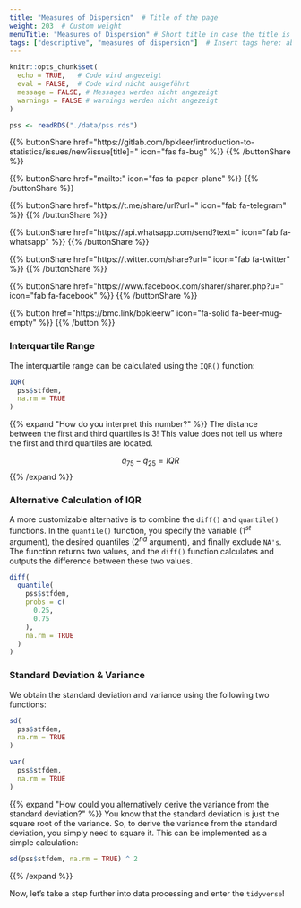 ```yaml
---
title: "Measures of Dispersion"  # Title of the page
weight: 203  # Custom weight 
menuTitle: "Measures of Dispersion" # Short title in case the title is too long
tags: ["descriptive", "measures of dispersion"]  # Insert tags here; abbreviation of what happens on the page
---
```

```r
knitr::opts_chunk$set(
  echo = TRUE,   # Code wird angezeigt
  eval = FALSE,  # Code wird nicht ausgeführt
  message = FALSE, # Messages werden nicht angezeigt
  warnings = FALSE # warnings werden nicht angezeigt
)

pss <- readRDS("./data/pss.rds")   
```

{{% buttonShare href=\"https\:\/\/gitlab.com\/bpkleer\/introduction-to-statistics\/issues\/new?issue[title]=\" icon=\"fas fa-bug\" %}} {{% /buttonShare %}} 

{{% buttonShare href=\"mailto\:\" icon=\"fas fa-paper-plane\" %}} {{% /buttonShare %}}

{{% buttonShare href=\"https\:\/\/t.me\/share\/url?url=\" icon=\"fab fa-telegram\" %}} {{% /buttonShare %}}

{{% buttonShare href=\"https\:\/\/api.whatsapp.com\/send?text=\" icon=\"fab fa-whatsapp\" %}} {{% /buttonShare %}}

{{% buttonShare href=\"https\:\/\/twitter.com\/share?url=\" icon=\"fab fa-twitter\" %}} {{% /buttonShare %}}

{{% buttonShare href=\"https\:\/\/www.facebook.com\/sharer\/sharer.php?u=\" icon=\"fab fa-facebook\" %}} {{% /buttonShare %}}

{{% button href=\"https\:\/\/bmc.link\/bpkleerw\" icon=\"fa-solid fa-beer-mug-empty\" %}} {{% /button %}}

### Interquartile Range{.tabset .tabset-fade}
The interquartile range can be calculated using the `IQR()` function:
```r
IQR(
  pss$stfdem, 
  na.rm = TRUE
)
```

{{% expand \"How do you interpret this number?\" %}}
The distance between the first and third quartiles is 3! This value does not tell us where the first and third quartiles are located.

$$q_{75} - q_{25} = IQR$$
{{% /expand %}}

### Alternative Calculation of IQR
A more customizable alternative is to combine the `diff()` and `quantile()` functions. In the `quantile()` function, you specify the variable ($1^{st}$ argument), the desired quantiles ($2^{nd}$ argument), and finally exclude `NA's`. The function returns two values, and the `diff()` function calculates and outputs the difference between these two values.
```r
diff(
  quantile(
    pss$stfdem, 
    probs = c(
      0.25,
      0.75
    ),  
    na.rm = TRUE
  )
)   
```

### Standard Deviation & Variance
We obtain the standard deviation and variance using the following two functions:
```r
sd(
  pss$stfdem, 
  na.rm = TRUE
)

var(
  pss$stfdem, 
  na.rm = TRUE
)
```

{{% expand \"How could you alternatively derive the variance from the standard deviation?\" %}}
You know that the standard deviation is just the square root of the variance. So, to derive the variance from the standard deviation, you simply need to square it. This can be implemented as a simple calculation:

```R
sd(pss$stfdem, na.rm = TRUE) ^ 2
```
{{% /expand %}}

Now, let's take a step further into data processing and enter the `tidyverse`!
